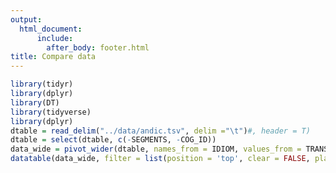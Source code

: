 ```yaml
---
output: 
  html_document:
      include:
        after_body: footer.html
title: Compare data
---
```



<style>
.main-container {
    max-width: 1200px;
    margin-left: 20;
    margin-right: auto;
}
</style>

```r
library(tidyr)
library(dplyr)
library(DT)
library(tidyverse)
library(dplyr)
dtable = read_delim("../data/andic.tsv", delim ="\t")#, header = T)
dtable = select(dtable, c(-SEGMENTS, -COG_ID))
data_wide = pivot_wider(dtable, names_from = IDIOM, values_from = TRANSCRIPTION, id_cols = c(CONCEPT_ID, CONCEPT), values_fill = NA)
datatable(data_wide, filter = list(position = 'top', clear = FALSE, plain = TRUE), rownames = FALSE,  extensions = c( 'Buttons','ColReorder'), options = list(pageLength = 20, dom = 'Bfrtip' , buttons = list(list(extend = 'colvis', columns = 2:22)), autoWidth = F, colReorder = list(realtime = FALSE), fixedHeader = TRUE), escape = FALSE)
```
